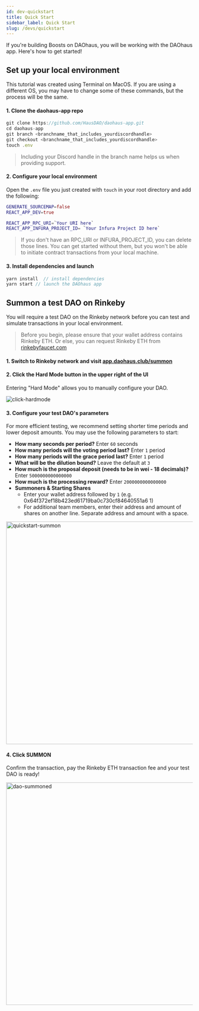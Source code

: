 ```yaml
---
id: dev-quickstart
title: Quick Start
sidebar_label: Quick Start
slug: /devs/quickstart
---
```


If you're building Boosts on DAOhaus, you will be working with the DAOhaus app. Here's how to get started!

## Set up your local environment

This tutorial was created using Terminal on MacOS. If you are using a different OS, you may have to change some of these commands, but the process will be the same.

#### **1. Clone the daohaus-app repo**

```javascript
git clone https://github.com/HausDAO/daohaus-app.git
cd daohaus-app
git branch <branchname_that_includes_yourdiscordhandle>
git checkout <branchname_that_includes_yourdiscordhandle>
touch .env
```

> Including your Discord handle in the branch name helps us when providing support.

#### **2. Configure your local environment**

Open the `.env` file you just created with `touch` in your root directory and add the following:

```g
GENERATE_SOURCEMAP=false
REACT_APP_DEV=true

REACT_APP_RPC_URI=`Your URI here`
REACT_APP_INFURA_PROJECT_ID= `Your Infura Project ID here`
```

> If you don't have an RPC_URI or INFURA_PROJECT_ID, you can delete those lines. You can get started without them, but you won't be able to initiate contract transactions from your local machine.

#### **3. Install dependencies and launch**

```javascript
yarn install  // install dependencies
yarn start // launch the DAOhaus app
```

## Summon a test DAO on Rinkeby

You will require a test DAO on the Rinkeby network before you can test and simulate transactions in your local environment.

> Before you begin, please ensure that your wallet address contains Rinkeby ETH. Or else, you can request Rinkeby ETH from [rinkebyfaucet.com](https://www.rinkebyfaucet.com)

#### **1. Switch to Rinkeby network** and visit [app.daohaus.club/summon](https://app.daohaus.club/summon)

#### **2. Click the Hard Mode button** in the upper right of the UI

Entering "Hard Mode" allows you to manually configure your DAO.

<img src="/img/click_hardmode.png" alt="click-hardmode" />

#### **3. Configure** your test DAO's parameters

For more efficient testing, we recommend setting shorter time periods and lower deposit amounts. You may use the following parameters to start:

- **How many seconds per period?** Enter `60` seconds
- **How many periods will the voting period last?** Enter `1` period
- **How many periods will the grace period last?** Enter `1` period
- **What will be the dilution bound?** Leave the default at `3`
- **How much is the proposal deposit (needs to be in wei - 18 decimals)?** Enter `5000000000000000`
- **How much is the processing reward?** Enter `2000000000000000`
- **Summoners & Starting Shares**
  - Enter your wallet address followed by `1` (e.g. 0x64f372ef18b423ed61719ba0c730cf84640551a6 1)
  - For additional team members, enter their address and amount of shares on another line. Separate address and amount with a space.

<img src="/img/quickstart_summon.png" alt="quickstart-summon" width="600" />

#### **4. Click SUMMON**

Confirm the transaction, pay the Rinkeby ETH transaction fee and your test DAO is ready!

<img src="/img/dao_summoned.png" alt="dao-summoned" width="600" />
